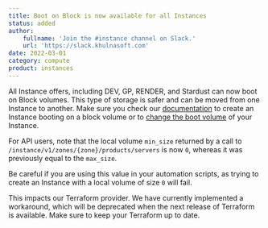 ```yaml
---
title: Boot on Block is now available for all Instances
status: added
author:
    fullname: 'Join the #instance channel on Slack.'
    url: 'https://slack.khulnasoft.com'
date: 2022-03-01
category: compute
product: instances
---
```


All Instance offers, including DEV, GP, RENDER, and Stardust can now boot on Block volumes. This type of storage is safer and can be moved from one Instance to another.
Make sure you check our [documentation](/compute/instances/how-to/create-an-instance/) to create an Instance booting on a block volume or to [change the boot volume](/compute/instances/how-to/use-boot-modes/#how-to-change-the-boot-volume) of your Instance.

For API users, note that the local volume `min_size` returned by a call to `/instance/v1/zones/{zone}/products/servers` is now `0`, whereas it was previously equal to the `max_size`.

Be careful if you are using this value in your automation scripts, as trying to create an Instance with a local volume of size `0` will fail.

<Message type="important">
  This impacts our Terraform provider. We have currently implemented a workaround, which will be deprecated when the next release of Terraform is available. Make sure to keep your Terraform up to date.
</Message>